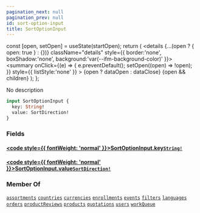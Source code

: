 ```yaml
---
pagination_next: null
pagination_prev: null
id: sort-option-input
title: SortOptionInput
---
```









  const [open, setOpen] = useState(startOpen);
  return (
    <details {...(open ? { open: true } : {})} className="details" style={{ border:'none', boxShadow:'none', background:'var(--ifm-background-color)' }}>
      <summary
        onClick={(e) => {
          e.preventDefault();
          setOpen((open) => !open);
        }}
        style={{ listStyle:'none' }}
      >
      {open ? dataOpen : dataClose}
      </summary>
      {open && children}
    </details>
  );
};








No description


```graphql
input SortOptionInput {
  key: String!
  value: SortDirection!
}
```




### Fields

#### [<code style={{ fontWeight: 'normal' }}>SortOptionInput.<b>key</b></code>](#)<Bullet />[`String!`](/types/scalars/string.mdx) <Badge class="badge badge--secondary" text="non-null"/> <Badge class="badge badge--secondary" text="scalar"/> 



#### [<code style={{ fontWeight: 'normal' }}>SortOptionInput.<b>value</b></code>](#)<Bullet />[`SortDirection!`](/types/enums/sort-direction.mdx) <Badge class="badge badge--secondary" text="non-null"/> <Badge class="badge badge--secondary" text="enum"/> 







### Member Of

[`assortments`](/operations/queries/assortments.mdx)  <Badge class="badge badge--secondary" text="query"/><Bullet />[`countries`](/operations/queries/countries.mdx)  <Badge class="badge badge--secondary" text="query"/><Bullet />[`currencies`](/operations/queries/currencies.mdx)  <Badge class="badge badge--secondary" text="query"/><Bullet />[`enrollments`](/operations/queries/enrollments.mdx)  <Badge class="badge badge--secondary" text="query"/><Bullet />[`events`](/operations/queries/events.mdx)  <Badge class="badge badge--secondary" text="query"/><Bullet />[`filters`](/operations/queries/filters.mdx)  <Badge class="badge badge--secondary" text="query"/><Bullet />[`languages`](/operations/queries/languages.mdx)  <Badge class="badge badge--secondary" text="query"/><Bullet />[`orders`](/operations/queries/orders.mdx)  <Badge class="badge badge--secondary" text="query"/><Bullet />[`productReviews`](/operations/queries/product-reviews.mdx)  <Badge class="badge badge--secondary" text="query"/><Bullet />[`products`](/operations/queries/products.mdx)  <Badge class="badge badge--secondary" text="query"/><Bullet />[`quotations`](/operations/queries/quotations.mdx)  <Badge class="badge badge--secondary" text="query"/><Bullet />[`users`](/operations/queries/users.mdx)  <Badge class="badge badge--secondary" text="query"/><Bullet />[`workQueue`](/operations/queries/work-queue.mdx)  <Badge class="badge badge--secondary" text="query"/>

